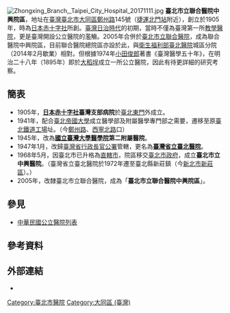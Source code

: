 {{Infobox hospital
| name        =臺北市立聯合醫院中興院區
| name_en     =Taipei City Hospital Zhongxing Branch
| admin       =臺北市政府衛生局
| logo        =Logo of Taipei City Hospital.svg
| image       =Zhongxing Branch, Taipei City Hospital 20171111.jpg
| country     ={{ROC-TWN}}
| address     ='''本院'''：臺北市大同區玉泉里9鄰鄭州路145號<br/>'''大同門診部'''：臺北市大同區蓬萊里10鄰昌吉街52號<br/>'''中山門診部'''：臺北市中山區行政里15鄰松江路367號
| coordinates =<!-- 在此填寫醫院位置的坐標。 -->
| discriminate_code=0101090517
| funding     =公立
| type        =綜合教學醫院
| Division_of_medical_liability=區域醫院
| affiliation =臺北市政府衛生局
| beds        =525床
| num_employees=[[臺北市立聯合醫院|臺北市立聯合醫院]]：4188人<br/>大同門診部：5人<br/>中山門診部：2人
| emergency   =中度級（不含高危險妊娠孕產婦及新生兒照護品質）
| helipad     =<!-- 在此填寫醫院的直昇機坪代碼（可使用機場代碼）。只在有確實參考支持的情況下使用。 -->
| founded     =日本赤十字社臺灣支部病院現址：1941年
| closed      =<!-- 此項目為選擇性。在此填入醫院停辦的日期。 -->
| demolished  =<!-- 此項目為選擇性。在此填入醫院被拆卸的日期。 -->
| dean        =[[黃勝堅|黃勝堅]]
| website     ={{URL|tpech.gov.taipei}}
}}
[[File:Zhongxing_Branch,_Taipei_City_Hospital_20171111.jpg|thumb]]
'''臺北市立聯合醫院中興院區'''，地址在[[臺灣|臺灣]][[臺北市|臺北市]][[大同區_(臺灣)|大同區]][[鄭州路|鄭州路]]145號（[[北門站_(台北市)|捷運北門站]]附近），創立於1905年，時為[[日本赤十字社|日本赤十字社]]所創。[[臺灣日治時代|臺灣日治時代]]的初期，當時不僅為臺灣第一所[[教學醫院|教學醫院]]，更是臺灣開設公立醫院的濫觴。2005年合併於[[臺北市立聯合醫院|臺北市立聯合醫院]]，成為聯合醫院中興院區，目前聯合醫院總院區亦設於此，與[[衛生福利部臺北醫院|衛生福利部臺北醫院]]城區分院（2014年2月歇業）相對。但根據1974年[[小田俊郎|小田俊郎]]著書《臺灣醫學五十年》，在明治二十八年（1895年）即於[[大稻埕|大稻埕]]成立一所公立醫院，因此有待更詳細的研究考察。

==簡表==
*1905年，'''[[日本赤十字社|日本赤十字社]]臺灣支部病院'''於[[臺北東門|臺北東門]]外成立。
*1941年，配合[[臺北帝國大學|臺北帝國大學]]成立醫學部及附屬醫學專門部之需要，遷移至原[[臺北鐵道工場|臺北鐵道工場]]址。（今[[鄭州路|鄭州路]]、[[西寧北路|西寧北路]]口）
*1945年，改為'''[[國立臺灣大學醫學院|國立臺灣大學醫學院]]第二附屬醫院'''。
*1947年1月，改歸[[臺灣省行政長官公署|臺灣省行政長官公署]]管轄，更名為'''[[臺灣省立臺北醫院|臺灣省立臺北醫院]]'''。
*1968年5月，因臺北市已升格為[[直轄市|直轄市]]，院區移交[[臺北市政府|臺北市政府]]，成立'''臺北市立中興醫院'''。（臺灣省立臺北醫院於1972年遷至臺北縣新莊鎮（今[[新北市|新北市]][[新莊區|新莊區]]）。）
*2005年，改隸臺北市立聯合醫院，成為「'''臺北市立聯合醫院中興院區'''」。

== 參見 ==
*[[中華民國公立醫院列表|中華民國公立醫院列表]]

==參考資料==
{{Reflist}}

==外部連結==
* {{Official website|tpech.gov.taipei/mp109141}}

[[Category:臺北市醫院|Category:臺北市醫院]]
[[Category:大同區_(臺灣)|Category:大同區 (臺灣)]]